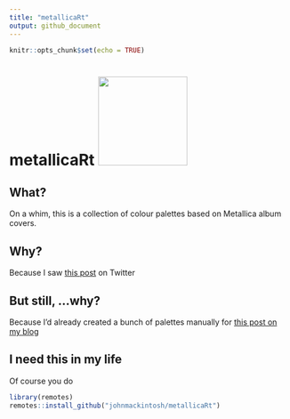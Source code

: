 ```yaml
---
title: "metallicaRt"
output: github_document
---
```


```r
knitr::opts_chunk$set(echo = TRUE)
```


# metallicaRt <img src="man/figures/metaillicart.jpg" width="160px"/> 


## What?

On a whim, this is a collection of colour palettes based on Metallica album covers.

## Why?

Because I saw [this post]("https://github.com/annahensch/R-tutorials/blob/master/ggplot-on-fire.md") on Twitter


## But still, ...why?

Because I'd already created a bunch of palettes manually for [this post on my blog]("https://johnmackintosh.net/blog/2018-01-29-hardwired-for-tidy-text/")


## I need this in my life

Of course you do

```r
library(remotes)
remotes::install_github("johnmackintosh/metallicaRt")
```




